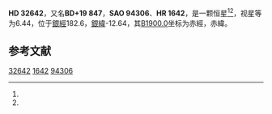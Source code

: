 {{Starbox begin
| name = HD 32642
}}
{{Starbox observe
| epoch = [[J2000.0|J2000.0]]
| constell = {{星座名待查}}<ref name=SIMBAD>{{cite web
 | url=http://simbad.u-strasbg.fr/simbad/sim-id?Ident=HR+1642
 | title=Pulsating variable Star
 | publisher=Centre de Données astronomiques de Strasbourg
 | work=SIMBAD
 | accessdate=2012-07-13
 | archive-date=2020-10-21
 | archive-url=https://web.archive.org/web/20201021020400/http://simbad.u-strasbg.fr/simbad/sim-id?Ident=HR+1642
 }}</ref><ref name=DATA>{{cite web
 | url=http://vizier.u-strasbg.fr/viz-bin/VizieR-5?-out.add=.&-source=5050&-corr=PK=HR&-out.max=9999&HR=1642
 | title=VizieR Detailed Page
 | accessdate=2012-07-13
 | archive-date=2020-10-21
 | archive-url=https://web.archive.org/web/20201021020404/http://vizier.u-strasbg.fr/viz-bin/VizieR-5?-out.add=.&-source=5050&-corr=PK%3DHR&-out.max=9999&HR=1642
 | dead-url=no
 }}</ref>
| 星官 = 
| ra = {{RA|5|5|32.1}}<ref name=SIMBAD /><ref name=DATA />
| dec = {{DEC|+19|48|23}}<ref name=SIMBAD /><ref name=DATA />
| appmag_v = 6.44<ref name=SIMBAD /><ref name=DATA />
}}
{{Starbox character
| class = A5m<ref name=SIMBAD /><ref name=DATA />
| b-v = 0.21<ref name=SIMBAD /><ref name=DATA />
| u-b = 0.24<ref name=SIMBAD /><ref name=DATA />
| r-i = 0.14<ref name=SIMBAD /><ref name=DATA />
| variable = 
}}
{{Starbox astrometry
| radial_v = 0.24
| prop_mo_ra = -17
| parallax = 0.008
| p_error =
}}
{{Starbox catalog
| names =BD+19 847，[[SAO星表|SAO]] 94306，[[HD星表|HD]] 32642，[[HR星表|HR]] 1642}}
{{Starbox reference |Simbad=HR+1642}}
{{Starbox end}}

'''HD 32642'''，又名'''BD+19 847'''，'''SAO 94306'''、'''HR 1642'''，是一颗恒星<ref name=SIMBAD /><ref name=DATA />，视星等为6.44，位于[[銀道座標系|銀經]]182.6，[[銀道座標系|銀緯]]-12.64，其[[B1900.0|B1900.0]]坐标为赤經{{RA|4|59|38.3}}，赤緯{{DEC|+19|-12.64|9}}。

== 参考文献 ==
{{reflist}}

{{star-stub}}

[[Category:HD和HDE天體|32642]]
[[Category:HR天體|1642]]
[[Category:SAO天體|94306]]